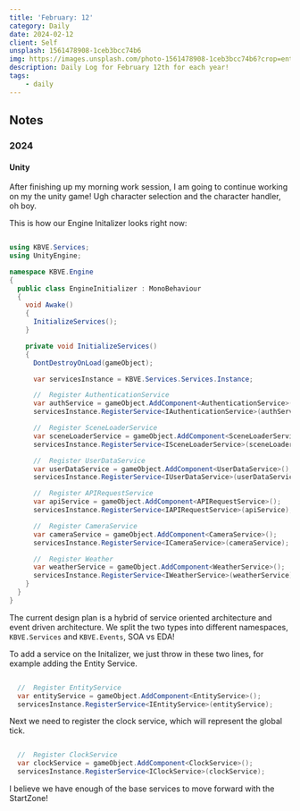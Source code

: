 ```yaml
---
title: 'February: 12'
category: Daily
date: 2024-02-12
client: Self
unsplash: 1561478908-1ceb3bcc74b6
img: https://images.unsplash.com/photo-1561478908-1ceb3bcc74b6?crop=entropy&cs=srgb&fm=jpg&ixid=MnwzNjM5Nzd8MHwxfHJhbmRvbXx8fHx8fHx8fDE2ODE3NDg2ODY&ixlib=rb-4.0.3&q=85
description: Daily Log for February 12th for each year!
tags:
    - daily
---
```


## Notes

### 2024

#### Unity

After finishing up my morning work session, I am going to continue working on my the unity game! Ugh character selection and the character handler, oh boy.

This is how our Engine Initalizer looks right now:

```c#

using KBVE.Services;
using UnityEngine;

namespace KBVE.Engine
{
  public class EngineInitializer : MonoBehaviour
  {
    void Awake()
    {
      InitializeServices();
    }

    private void InitializeServices()
    {
      DontDestroyOnLoad(gameObject);

      var servicesInstance = KBVE.Services.Services.Instance;

      //  Register AuthenticationService
      var authService = gameObject.AddComponent<AuthenticationService>();
      servicesInstance.RegisterService<IAuthenticationService>(authService);

      //  Register SceneLoaderService
      var sceneLoaderService = gameObject.AddComponent<SceneLoaderService>();
      servicesInstance.RegisterService<ISceneLoaderService>(sceneLoaderService);

      //  Register UserDataService
      var userDataService = gameObject.AddComponent<UserDataService>();
      servicesInstance.RegisterService<IUserDataService>(userDataService);

      //  Register APIRequestService
      var apiService = gameObject.AddComponent<APIRequestService>();
      servicesInstance.RegisterService<IAPIRequestService>(apiService);

      //  Register CameraService
      var cameraService = gameObject.AddComponent<CameraService>();
      servicesInstance.RegisterService<ICameraService>(cameraService);

      //  Register Weather
      var weatherService = gameObject.AddComponent<WeatherService>();
      servicesInstance.RegisterService<IWeatherService>(weatherService);
    }
  }
}

```

The current design plan is a hybrid of service oriented architecture and event driven architecture.
We split the two types into different namespaces, `KBVE.Services` and `KBVE.Events`, SOA vs EDA!

To add a service on the Initalizer, we just throw in these two lines, for example adding the Entity Service.

```c#

  //  Register EntityService
  var entityService = gameObject.AddComponent<EntityService>();
  servicesInstance.RegisterService<IEntityService>(entityService);

```

Next we need to register the clock service, which will represent the global tick.


```c#

  //  Register ClockService
  var clockService = gameObject.AddComponent<ClockService>();
  servicesInstance.RegisterService<IClockService>(clockService);
```

I believe we have enough of the base services to move forward with the StartZone!
